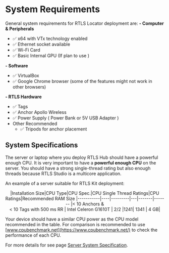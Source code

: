 

# System Requirements

General system requirements for RTLS Locator deployment are:
**- Computer & Peripherals**
  - ✅ x64 with VTx technology enabled
  - ✅ Ethernet socket available
  - ✅ Wi-Fi Card
  - ✅ Basic Internal GPU (If plan to use )

**- Software**
  - ✅ VirtualBox
  - ✅ Google Chrome browser 
(some of the features might not work in other browsers)

**- RTLS Hardware**
  - ✅ Tags
  - ✅ Anchor Apollo Wireless
  - ✅ Power Supply ( Power Bank or 5V USB Adapter )
- Other Recommended
  - ✅ Tripods for anchor placement
  
## System Specifications

The server or laptop where you deploy RTLS Hub should have a powerful enough CPU. It is very important to have a **powerful enough CPU** on the server. You should have a strong single-thread rating but also enough threads because RTLS Studio is a multicore application. 

An example of a server suitable for RTLS Kit deployment: 

<center>
 |Installation Size|CPU Type|CPU Spec.|CPU Single Thread Ratings|CPU Ratings|Recommended RAM Size
|-----------|----|---------|---|-------|-------
|< 10 Anchors & <br/> < 10 Tags with 500 ms RR   |   Intel Celeron G1610T | 2/2  |1241| 1341 | 4 GB| 
</center>
   

Your device should have a similar CPU power as the CPU model recommended in the table. For comparison is recommended to use [www.cpubenchmark.net](https://www.cpubenchmark.net/) to check the performance of each CPU. 

For more details for see page [Server System Specification](..//ProjectExecution/NetworkLayout/ServerSystemSpecification).